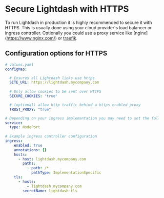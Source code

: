 # Secure Lightdash with HTTPS

To run Lightdash in production it is highly recommended to secure it with HTTPS. This is usually done using your 
cloud provider's load balancer or ingress controller. Optionally you could use a proxy service like [nginx]
(https://www.nginx.com/) or [traefik](https://traefik.io/).

## Configuration options for HTTPS

```yaml
# values.yaml
configMap:

  # Ensures all Lightdash links use https
  SITE_URL: https://lightdash.mycompany.com
  
  # Only allow cookies to be sent over HTTPS
  SECURE_COOKIES: "true"

  # (optional) allow http traffic behind a https enabled proxy
  TRUST_PROXY: "true"

# Depending on your ingress implemantation you may need to set the following
service:
  type: NodePort
  
# Example ingress controller configuration
ingress:
    enabled: true
    annotations: {}
    hosts:
      - host: lightdash.mycompany.com
        paths:
          - path: /*
            pathType: ImplementationSpecific
    tls:
      - hosts:
          - lightdash.mycompany.com
        secretName: lightdash-tls
```
